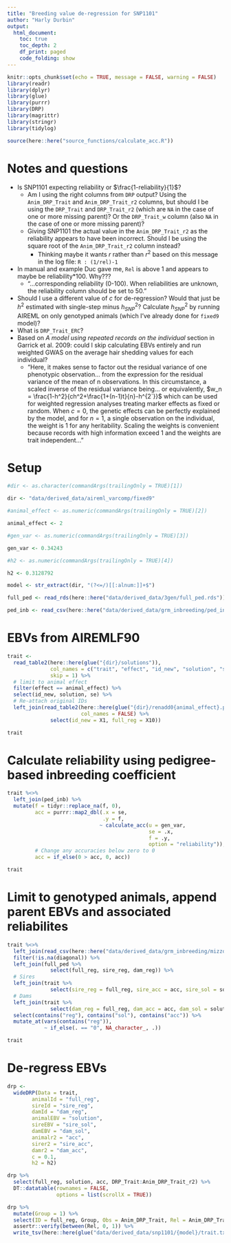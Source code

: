 ```yaml
---
title: "Breeding value de-regression for SNP1101"
author: "Harly Durbin"
output:
  html_document:
    toc: true
    toc_depth: 2
    df_print: paged
    code_folding: show
---
```


```r
knitr::opts_chunk$set(echo = TRUE, message = FALSE, warning = FALSE)
library(readr)
library(dplyr)
library(glue)
library(purrr)
library(DRP)
library(magrittr)
library(stringr)
library(tidylog)

source(here::here("source_functions/calculate_acc.R"))

```

# Notes and questions

* Is SNP1101 expecting reliability or $\frac{1-reliability}{1}$?
    + Am I using the right columns from `DRP` output? Using the `Anim_DRP_Trait` and `Anim_DRP_Trait_r2` columns, but should I be using the `DRP_Trait` and `DRP_Trait_r2` (which are `NA` in the case of one or more missing parent)? Or the `DRP_Trait_w` column (also `NA` in the case of one or more missing parent)? 
    + Giving SNP1101 the actual value in the `Anim_DRP_Trait_r2` as the reliability appears to have been incorrect. Should I be using the square root of the `Anim_DRP_Trait_r2` column instead? 
        - Thinking maybe it wants $r$ rather than $r^2$ based on this message in the log file: `R : (1/rel)-1`
* In manual and example Duc gave me, `Rel` is above 1 and appears to maybe be reliability*100. Why???
    + "...corresponding reliability (0-100). When reliabilities are unknown, the reliability column should be set to 50."
* Should I use a different value of $c$ for de-regression? Would that just be $h^2$ estimated with single-step minus $h^2_{SNP}$? Calculate $h^2_{SNP}$ by running AIREML on only genotyped animals (which I've already done for `fixed9` model)?
* What is `DRP_Trait_ERC`?
* Based on *A model using repeated records on the individual* section in Garrick et al. 2009: could I skip calculating EBVs entirely and run weighted GWAS on the average hair shedding values for each individual?
    + "Here, it makes sense to factor out the residual variance of one phenotypic observation... from the expression for the residual variance of the mean of n observations. In this circumstance, a scaled inverse of the residual variance being... or equivalently, $w_n = \frac{1-h^2}{ch^2+\frac{1+(n-1)t}{n}-h^{2`}}$ which can be used for weighted regression analyses treating marker effects as fixed or random. When $c = 0$, the genetic effects can be perfectly explained by the model, and for $n = 1$, a single observation on the individual, the weight is 1 for any heritability. Scaling the weights is convenient because records with high information exceed 1 and the weights are trait independent..."

# Setup

```r
#dir <- as.character(commandArgs(trailingOnly = TRUE)[1])

dir <- "data/derived_data/aireml_varcomp/fixed9"

#animal_effect <- as.numeric(commandArgs(trailingOnly = TRUE)[2])

animal_effect <- 2

#gen_var <- as.numeric(commandArgs(trailingOnly = TRUE)[3])

gen_var <- 0.34243

#h2 <- as.numeric(commandArgs(trailingOnly = TRUE)[4])

h2 <- 0.3128792

model <- str_extract(dir, "(?<=/)[[:alnum:]]+$")
```

```r
full_ped <- read_rds(here::here("data/derived_data/3gen/full_ped.rds"))
```

```r
ped_inb <- read_csv(here::here("data/derived_data/grm_inbreeding/ped_inb.csv"))
```

# EBVs from AIREMLF90

```r
trait <-
  read_table2(here::here(glue("{dir}/solutions")),
              col_names = c("trait", "effect", "id_new", "solution", "se"),
              skip = 1) %>%
  # limit to animal effect
  filter(effect == animal_effect) %>%
  select(id_new, solution, se) %>% 
  # Re-attach original IDs
  left_join(read_table2(here::here(glue("{dir}/renadd0{animal_effect}.ped")),
                        col_names = FALSE) %>%
              select(id_new = X1, full_reg = X10))
```

```r
trait
```

# Calculate reliability using pedigree-based inbreeding coefficient

```r
trait %<>%
  left_join(ped_inb) %>%
  mutate(f = tidyr::replace_na(f, 0),
         acc = purrr::map2_dbl(.x = se,
                               .y = f,
                              ~ calculate_acc(u = gen_var,
                                              se = .x,
                                              f = .y,
                                              option = "reliability")),
         # Change any accuracies below zero to 0
         acc = if_else(0 > acc, 0, acc))
```

```r
trait
```

# Limit to genotyped animals, append parent EBVs and associated reliabilites

```r
trait %<>% 
  left_join(read_csv(here::here("data/derived_data/grm_inbreeding/mizzou_hairshed.diagonal.full_reg.csv"))) %>% 
  filter(!is.na(diagonal)) %>% 
  left_join(full_ped %>% 
              select(full_reg, sire_reg, dam_reg)) %>% 
  # Sires
  left_join(trait %>% 
              select(sire_reg = full_reg, sire_acc = acc, sire_sol = solution)) %>% 
  # Dams
  left_join(trait %>% 
              select(dam_reg = full_reg, dam_acc = acc, dam_sol = solution)) %>% 
  select(contains("reg"), contains("sol"), contains("acc")) %>% 
  mutate_at(vars(contains("reg")), 
            ~ if_else(. == "0", NA_character_, .))
```

```r
trait
```

# De-regress EBVs

```r
drp <-
  wideDRP(Data = trait,
        animalId = "full_reg",
        sireId = "sire_reg",
        damId = "dam_reg",
        animalEBV = "solution",
        sireEBV = "sire_sol",
        damEBV = "dam_sol",
        animalr2 = "acc",
        sirer2 = "sire_acc",
        damr2 = "dam_acc",
        c = 0.1,
        h2 = h2)
```

```r
drp %>% 
  select(full_reg, solution, acc, DRP_Trait:Anim_DRP_Trait_r2) %>% 
  DT::datatable(rownames = FALSE,
                options = list(scrollX = TRUE))
```

```r
drp %>% 
  mutate(Group = 1) %>% 
  select(ID = full_reg, Group, Obs = Anim_DRP_Trait, Rel = Anim_DRP_Trait_r2, acc) %>% 
  assertr::verify(between(Rel, 0, 1)) %>% 
  write_tsv(here::here(glue("data/derived_data/snp1101/{model}/trait.txt")))
```
